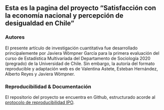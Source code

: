 
## Esta es la pagina del proyecto "Satisfacción con la economía nacional y percepción de desigualdad en Chile"


### Autores

El presente artículo de investigación cuantitativa fue desarrollado principalemente por Javiera Wömpner García para la primera evaluación del curso de Estadística Multivaríada del Departamento de Sociología 2020 (pregrado) de la Universidad de Chile. Sin embargo, la autoría del formato reproducible y  adaptación web es de Valentina Astete, Esteban Hernández, Alberto Reyes y Javiera Wömpner. 

### Reproducibilidad & Documentación

El repositorio del proyecto se encuentra en Github, estructurado acorde al [protocolo de reproducibilidad IPO](https://juancarloscastillo.github.io/ipo/).